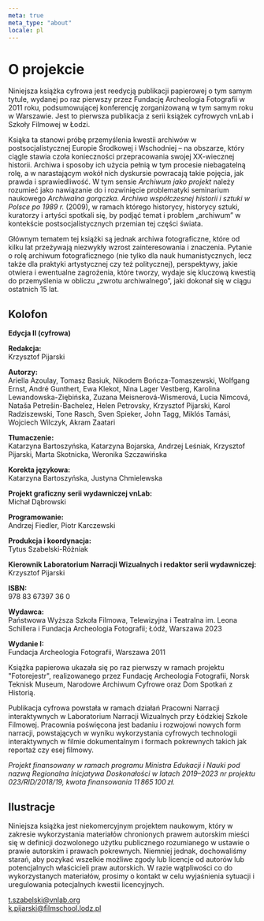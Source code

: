 ```yaml
---
meta: true
meta_type: "about"
locale: pl
---
```


# O projekcie

Niniejsza książka cyfrowa jest reedycją publikacji papierowej o tym samym tytule, wydanej po raz pierwszy przez Fundację Archeologia Fotografii w 2011 roku, podsumowującej konferencję zorganizowaną w tym samym roku w Warszawie. Jest to pierwsza publikacja z serii książek cyfrowych vnLab i Szkoły Filmowej w Łodzi.

Ksiąka ta stanowi próbę przemyślenia kwestii archiwów w postsocjalistycznej Europie Środkowej i Wschodniej – na obszarze, który ciągle stawia czoła konieczności przepracowania swojej XX-wiecznej historii. Archiwa i sposoby ich użycia pełnią w tym procesie niebagatelną rolę, a w narastającym wokół nich dyskursie powracają takie pojęcia, jak prawda i sprawiedliwość. W tym sensie *Archiwum jako projekt* należy rozumieć jako nawiązanie do i rozwinięcie problematyki seminarium naukowego *Archiwalna gorączka. Archiwa współczesnej historii i sztuki w Polsce po 1989 r.* (2009), w ramach którego historycy, historycy sztuki, kuratorzy i artyści spotkali się, by podjąć temat i problem „archiwum” w kontekście postsocjalistycznych przemian tej części świata.

Głównym tematem tej książki są jednak archiwa fotograficzne, które od kilku lat przeżywają niezwykły wzrost zainteresowania i znaczenia. Pytanie o rolę archiwum fotograficznego (nie tylko dla nauk humanistycznych, lecz także dla praktyki artystycznej czy też politycznej), perspektywy, jakie otwiera i ewentualne zagrożenia, które tworzy, wydaje się kluczową kwestią do przemyślenia w obliczu „zwrotu archiwalnego”, jaki dokonał się w ciągu ostatnich 15 lat.

## Kolofon

**Edycja II (cyfrowa)**

**Redakcja:**<br/>
Krzysztof Pijarski

**Autorzy:**<br/>
Ariella Azoulay, Tomasz Basiuk, Nikodem Bończa-Tomaszewski, Wolfgang Ernst, André Gunthert, Ewa Klekot, Nina Lager Vestberg, Karolina Lewandowska-Ziębińska, Zuzana Meisnerová-Wismerová, Lucia Nimcová, Nataša Petrešin-Bachelez, Helen Petrovsky, Krzysztof Pijarski, Karol Radziszewski, Tone Rasch, Sven Spieker, John Tagg, Miklós Tamási, Wojciech Wilczyk, Akram Zaatari

**Tłumaczenie:**<br/>
Katarzyna Bartoszyńska, Katarzyna Bojarska, Andrzej Leśniak, Krzysztof Pijarski, Marta Skotnicka, Weronika Szczawińska

**Korekta językowa:**<br/>
Katarzyna Bartoszyńska, Justyna Chmielewska

**Projekt graficzny serii wydawniczej vnLab:**<br/>
Michał Dąbrowski

**Programowanie:**<br/>
Andrzej Fiedler, Piotr Karczewski

**Produkcja i koordynacja:**<br/>
Tytus Szabelski-Różniak

**Kierownik Laboratorium Narracji Wizualnych i redaktor serii wydawniczej:**<br/>
Krzysztof Pijarski

**ISBN:**<br/>
978 83 67397 36 0

**Wydawca:**<br/>
Państwowa Wyższa Szkoła Filmowa, Telewizyjna i Teatralna im. Leona Schillera i Fundacja Archeologia Fotografii; Łódź, Warszawa 2023

**Wydanie I:**<br/>
Fundacja Archeologia Fotografii, Warszawa 2011

Książka papierowa ukazała się po raz pierwszy w ramach projektu "Fotorejestr", realizowanego przez Fundację Archeologia Fotografii, Norsk Teknisk Museum, Narodowe Archiwum Cyfrowe oraz Dom Spotkań z Historią.

Publikacja cyfrowa powstała w ramach działań Pracowni Narracji interaktywnych w Laboratorium Narracji Wizualnych przy Łódzkiej Szkole Filmowej. Pracownia poświęcona jest badaniu i rozwojowi nowych form narracji, powstających w wyniku wykorzystania cyfrowych technologii interaktywnych w filmie dokumentalnym i formach pokrewnych takich jak reportaż czy esej filmowy.

*Projekt finansowany w ramach programu Ministra Edukacji i Nauki pod nazwą Regionalna Inicjatywa Doskonałości w latach 2019–2023 nr projektu 023/RID/2018/19, kwota finansowania 11 865 100 zł.*

## Ilustracje

Niniejsza książka jest niekomercyjnym projektem naukowym, który w zakresie wykorzystania materiałów chronionych prawem autorskim mieści się w definicji dozwolonego użytku publicznego rozumianego w ustawie o prawie autorskim i prawach pokrewnych. Niemniej jednak, dochowaliśmy starań, aby pozykać wszelkie możliwe zgody lub licencje od autorów lub potencjalnych właścicieli praw autorskich. W razie wątpliwości co do wykorzystanych materiałów, prosimy o kontakt w celu wyjaśnienia sytuacji i uregulowania potecjalnych kwestii licencyjnych.

t.szabelski@vnlab.org<br />
k.pijarski@filmschool.lodz.pl